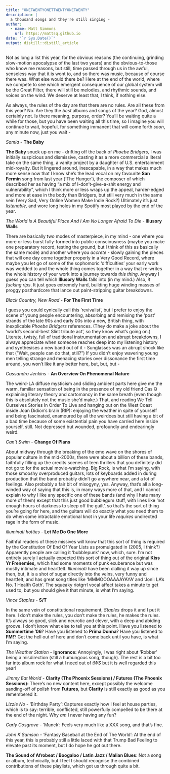 ```yaml
---
title: "ONETWENTYONETTWENTYONETWENTY"
description: |
  a thousand songs and they're still singing -
author:
  - name: Matt Simmons
    url: https://mattsq.github.io
date: "`r Sys.Date()`"
output: distill::distill_article
---
```


Not as long a list this year, for the obvious reasons (the continuing, grinding slow-motion apocalypse of the last two years) and the obvious-to-those who know me reasons, but still, time passed through us in the awful, senseless way that it is wont to, and so there was music, because of course there was. What else would there be? Here at the end of the world, where we compete to see which emergent consequence of our global system will be the Great Filter, there will still be melodies, and rhythmic sounds, and voices on the wind. We deserve at least that, I think, if nothing else.

As always, the rules of the day are that there are no rules. Are all these from this year? No. Are they the *best* albums and songs of the year? God, almost certainly not. Is there meaning, purpose, order? You'll be waiting quite a while for those, but you have been waiting all this time, so I imagine you will continue to wait, hopeful, for something immanent that will come forth *soon*, any minute now, just you wait -

*Samia* - **The Baby**

**The Baby** snuck up on me - drifting off the back of *Phoebe Bridgers,* I was initially suspicious and dismissive, casting it as a more commercial a literal take on the same thing, a vanity project by a daughter of U.S. entertainment mid-royalty. But it lingered around, inescapable, in a way that makes much more sense now that I know she's the lead vocal on my favourite **San Fermin** song from last year ('The Hunger'), the composer of which described her as having "a mix of I-don't-give-a-shit energy and vulnerability", which I think more or less wraps up the appeal, harder-edged and more at ease in the body than Bridgers, but still very much in the same vein (Very Sad, Very Online Women Make Indie Rock?) Ultimately it's just *listenable,* and wore long holes in my Spotify most played by the end of the year.

*The World Is A Beautiful Place And I Am No Longer Afraid To Die* - I**llusory Walls**

There are basically two modes of masterpiece, in my mind - one where you more or less burst fully-formed into public consciousness (maybe you make one preparatory record, testing the ground, but I think of this as basically the same mode) and another where you *accrete* - slowly gaining the pieces that will one day come together properly in a Very Good Record, where maybe you let go of some of the sophomoric 'difficulties' your early work was wedded to and the whole thing comes together in a way that re-writes the whole history of your work into a journey towards *this thing*. Anyway I guess you can tell which **Illusory Walls** falls into (in my mind.) Also, *it fucking rips*. It just goes extremely hard, building huge winding masses of proggy posthardcore that lance out paint-stripping guitar breakdowns.

*Black Country, New Road* - **For The First Time**

I guess you could cynically call this 'revivalist', but I prefer to enjoy the scene of young people encountering, absorbing and remixing the 'post' strands of the late 90s and early 00s into a new, British thing, with inexplicable *Phoebe Bridgers* references. (They do make a joke about the 'world's second-best Slint tribute act', so they know what's going on.) Literate, twisty, full of traditional instrumentation and abrupt breakdowns, I always appreciate when someone reaches deep into my listening history and synthesises a new band out of it - Sunglasses was an abrupt shock like that ("Wait, people can do that, still?") If you didn't enjoy wavering young men telling strange and menacing stories over dissonance the first time around, you won't like it any better here, but, but, but - 

*Cassandra Jenkins* - **An Overview On Phenomenal Nature**

The weird-LA diffuse mysticism and sliding ambient parts here give me the warm, familiar sensation of being in the presence of my old friend Cas Q explaining literary theory and cartomancy in the same breath (even though this is absolutely not the music she'd make.) That, and reading We Tell Ourselves Stories In Order To Live and hanging out on the West Coast inside Joan Didion's brain (RIP): enjoying the weather in spite of yourself and being fascinated, enamoured by all the weirdoes but still having a bit of a bad time because of some existential pain you have carried here inside yourself, still. Not depressed but wounded, profoundly and endearingly weird.

*Can't Swim* - **Change Of Plans**

About midway through the breaking of the emo wave on the shores of popular culture in the mid-2000s, there were about a billion of these bands, faithfully filling up the credits scenes of teen thrillers that you definitely did not go to for the actual movie-watching. Big Rock, is what I'm saying, with those smooshy overproduced guitars, lots of keyboards added in during production that the band probably didn't go anywhere near, and a lot of feelings. Also probably a fair bit of misogyny, yes. Anyway, that's all a long-winded way of saying that this is, in many ways more of that, and I cannot explain to why I like any specific one of these bands (and why I hate many more of them) except that this just good bubblegum stuff, with lines like 'not enough hours of darkness to sleep off the guilt', so that's the sort of thing you're going for here, and the guitars will do exactly what you need them to do when some intractable emotional knot in your life *requires* undirected rage in the form of music.

*illuminati hotties* - **Let Me Do One More**

Faithful readers of these missives will know that this sort of thing is required by the Constitution Of End Of Year Lists as promulgated in (2005, I think?) Apparently people are calling it 'bubblepunk' now, which, sure. I'm not entirely surely I actually expected this sort of thing out of the original **Kiss Yr Frenemies,** which had some moments of punk exuberance but was mostly intimate and heartfelt. *Illuminati* have been dialling it way up since then, but, it is a shot of sugar directly into the veins, very funny and heartfelt, and has great song titles like 'MMMOOOAAAAYAYA' and 'Joni: LA's No. 1 Health Goth'. The squeaky riotgrrl vocal affect takes a minute to get used to, but you should give it that minute, is what I'm saying.

*Vince Staples* - **S/T**

In the same vein of constitutional requirement, *Staples* drops it and I put it here. I don't make the rules, you don't make the rules, he makes the rules. It's always so good, slick and neurotic and clever, with a deep and abiding groove. I don't know what else to tell you at this point. Have you listened to **Summertime '06**? Have you listened to **Prima Donna**? Have you listened to **FM!**? Get the hell out of here and don't come back until you have, is what I'm saying.\

*The Weather Station* - **Ignorance:** Annoyingly, I was right about 'Robber' being a misdirection (still a humungous song, though). The rest is a bit too far into album rock for what I need out of *tWS* but it is well regarded this year!

*Jimmy Eat World* - **Clarity (The Phoenix Sessions) / Futures (The Phoenix Sessions):** There's no new content here, except possibly the welcome sanding-off of polish from **Futures**, but **Clarity** is still exactly as good as you remembered it.

*Lizzie No* - 'Birthday Party': Captures exactly how I feel at house parties, which is to say: terrible, conflicted, still powerfully compelled to be there at the end of the night. Why *am* I never having any fun?

*Carly Cosgrove* - 'Munck': Feels very much like a XXX song, and that's fine.

*John K Samson* - 'Fantasy Baseball at the End of The World': At the end of this year, this is probably still a little laced with that Trump Bad Feeling to elevate past its moment, but I do hope he got out there.

**The Sound of Afrobeat / Boogaloo / Latin Jazz / Malian Blues**: Not a song or album, technically, but I feel I should recognise the combined contributions of these playlists, which got us through quite a bit.
